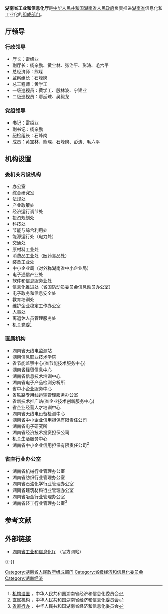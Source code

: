 {{Infobox PRCG
|机构名称=湖南省工业和信息化厅
|标志1=Red star.svg
|标志1说明=[[印章|印章]][[s:国务院关于国家行政机关和企业事业单位社会团体印章管理的规定|规定]]：[[直径|直径]]?厘米，中央刊[[五角星|五角星]]。
|职位1=厅长
|人员1=[[雷绍业|雷绍业]]
|职位2=副厅长
|人员2=杨亲鹏{{wrap}}黄宝林{{wrap}}张治平{{wrap}}彭　涛{{wrap}}毛六平
|人数2=5
|成立时间=
|上级机构=[[湖南省人民政府|湖南省人民政府]]
|机构类型=[[湖南省人民政府组成部门|湖南省人民政府组成部门]]
|行政级别=正地厅级
|前身=[[湖南省经济委员会|湖南省经济委员会]]{{wrap}}[[湖南省信息产业厅|湖南省信息产业厅]]
|地址1=[[湖南省|湖南省]][[长沙市|长沙市]]五一大道351号
|官网=[https://gxt.hunan.gov.cn/ 湖南省工业和信息化厅]
}}

'''湖南省工业和信息化厅'''是[[中华人民共和国|中华人民共和国]][[湖南省人民政府|湖南省人民政府]]负责推进[[湖南省|湖南省]]信息化和工业化的[[湖南省人民政府组成部门|组成部门]]。

== 厅领导 ==
=== 行政领导 ===
*厅长：雷绍业
*副厅长：杨亲鹏、黄宝林、张治平、彭涛、毛六平
*总经济师：熊琛
*监察组长：石峰岗
*总工程师：黄学工
*一级巡视员：黄学工、殷林波、宁建业
*二级巡视员：廖廷球、吴毅龙

=== 党组领导 ===
*书记：雷绍业
*副书记：杨亲鹏
*纪检组长：石峰岗
*成员：黄宝林、熊琛、石峰岗、彭涛、毛六平

== 机构设置 ==
=== 委机关内设机构 ===
*办公室 
*综合研究室 
*法规处 
*产业政策处 
*经济运行调节处 
*投资规划处 
*科技处 
*节能与综合利用处 
*能源运行处（电力处） 
*交通处 
*原材料工业处 
*消费品工业处（医药食品处） 
*装备工业处 
*中小企业局（对外称湖南省中小企业局） 
*电子通信产业处 
*软件和信息服务业处 
*信息化推进处（省国防动员委员会信息动员办公室） 
*电子政务和信息安全处 
*教育培训处 
*维护企业稳定工作办公室 
*人事处
*离退休人员管理服务处 
*机关党委<ref>[http://www.hnjxw.gov.cn/eca/news.do?id=4203 机构设置] {{webarchive|url=https://web.archive.org/web/20111016132833/http://www.hnjxw.gov.cn/eca/news.do?id=4203 |date=2011-10-16 }}，中华人民共和国湖南省经济和信息化委员会</ref>

=== 直属机构 ===
*湖南省无线电监测站
*[[湖南信息职业技术学院|湖南信息职业技术学院]]
*省节能监察中心(省节能技术服务中心)
*湖南省经贸信息中心
*湖南省信息技术培训中心
*湖南省电子产品检测分析所
*省中小企业服务中心
*省铁路专用线运输管理服务办公室
*省新技术推广站(省企业技术创新服务中心)
*省企业经营人才培训中心
*湖南省无线电设备检测中心
*湖南省中小企业信用担保有限责任公司
*湖南省电子研究所
*湖南省经济技术投资担保公司
*机关生活服务中心
*湖南省中小企业信用担保有限责任公司<ref>[http://www.hnjxw.gov.cn/eca/news.do?id=4204 直属机构] {{webarchive|url=https://web.archive.org/web/20111016132029/http://www.hnjxw.gov.cn/eca/news.do?id=4204 |date=2011-10-16 }}，中华人民共和国湖南省经济和信息化委员会</ref>

=== 省直行业办公室 ===
*湖南省机械行业管理办公室
*湖南省纺织行业管理办公室
*湖南省石油化学行业管理办公室
*湖南省建筑材料行业管理办公室
*湖南省冶金行业管理办公室
*湖南省轻工行业管理办公室<ref>[http://www.hnjxw.gov.cn/eca/news.do?id=4205 省直行办] {{webarchive|url=https://web.archive.org/web/20111016132838/http://www.hnjxw.gov.cn/eca/news.do?id=4205 |date=2011-10-16 }}，中华人民共和国湖南省经济和信息化委员会</ref> 

== 参考文献 ==
{{Reflist|30em}}

== 外部链接 ==
* [https://gxt.hunan.gov.cn/ 湖南省工业和信息化厅] {{Wayback|url=https://gxt.hunan.gov.cn/ |date=20211125072433 }}（官方网站）

{{-}}
{{湖南省人民政府}}

[[Category:湖南省人民政府组成部门|Category:湖南省人民政府组成部门]]
[[Category:省级经济和信息化委员会|Category:省级经济和信息化委员会]]
[[Category:湖南经济|Category:湖南经济]]